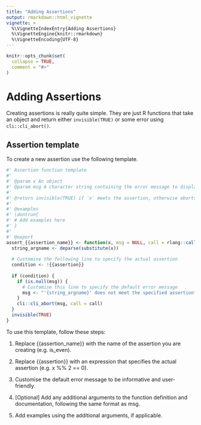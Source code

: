 ```yaml
---
title: "Adding Assertions"
output: rmarkdown::html_vignette
vignette: >
  %\VignetteIndexEntry{Adding Assertions}
  %\VignetteEngine{knitr::rmarkdown}
  %\VignetteEncoding{UTF-8}
---
```


```r
knitr::opts_chunk$set(
  collapse = TRUE,
  comment = "#>"
)
```

# Adding Assertions

Creating assertions is really quite simple. They are just R functions that take an object and return either `invisible(TRUE)` or some error using `cli::cli_abort()`.

## Assertion template

To create a new assertion use the following template.

```r
#' Assertion function template
#'
#' @param x An object
#' @param msg A character string containing the error message to display if `x` does not meet the specified assertion
#'
#' @return invisible(TRUE) if `x` meets the assertion, otherwise aborts with the error message specified by `msg`
#'
#' @examples
#' \dontrun{
#' # Add examples here
#' }
#'
#' @export
assert_{{assertion_name}} <- function(x, msg = NULL, call = rlang::caller_env()) {
  string_argname <- deparse(substitute(x))
  
  # Customise the following line to specify the actual assertion
  condition <- !{{assertion}}
  
  if (condition) {
    if (is.null(msg)) {
      # Customise this line to specify the default error message
      msg <- "'{string_argname}' does not meet the specified assertion"
    }
    cli::cli_abort(msg, call = call)
  }
  invisible(TRUE)
}
```

To use this template, follow these steps:

1.  Replace {{assertion_name}} with the name of the assertion you are creating (e.g. is_even).

2.  Replace {{assertion}} with an expression that specifies the actual assertion (e.g. x %% 2 == 0).

3.  Customise the default error message to be informative and user-friendly.

4.  [Optional] Add any additional arguments to the function definition and documentation, following the same format as msg.

5.  Add examples using the additional arguments, if applicable.

